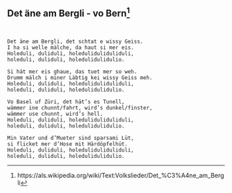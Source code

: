## Det äne am Bergli - vo Bern[^3] {#mundart-und-deutsch-det-ane-am-bergli}

[^3]: https://als.wikipedia.org/wiki/Text:Volkslieder/Det_%C3%A4ne_am_Bergli

```


Det äne am Bergli, det schtat e wissy Geiss.
I ha si welle mälche, da haut si mer eis.
Holeduli, duliduli, holeduliduliduliduli,
holeduli, duliduli, holedulidulidulio.

Si hät mer eis ghaue, das tuet mer so weh.
Drumm mälch i miner Läbtig kei wissy Geiss meh.
Holeduli, duliduli, holeduliduliduliduli,
holeduli, duliduli, holedulidulidulio.

Vo Basel uf Züri, det hät’s es Tunell,
wämmer ine chunnt/fahrt, wird’s dunkel/finster,
wämmer use chunnt, wird’s hell.
Holeduli, duliduli, holeduliduliduliduli,
holeduli, duliduli, holedulidulidulio.

Min Vater und d’Mueter sind sparsami Lüt,
si flicket mer d’Hose mit Härdöpfelhüt.
Holeduli, duliduli, holeduliduliduliduli,
holeduli, duliduli, holedulidulidulio. 
```
